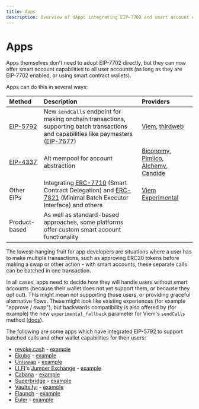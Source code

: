 ```yaml
---
title: Apps
description: Overview of dApps integrating EIP-7702 and smart account capabilities.
---
```

# Apps

Apps themselves don't need to adopt EIP-7702 directly, but they can now offer smart account capabilities to all user accounts (as long as they are EIP-7702 enabled, or using smart contract wallets).

Apps can do this in several ways:

| Method | Description | Providers |
|:-------|:------------|:----------|
| [EIP-5792](https://eips.ethereum.org/EIPS/eip-5792) | New `sendCalls` endpoint for making onchain transactions, supporting batch transactions and capabilities like paymasters ([EIP-7677](https://eips.ethereum.org/EIPS/eip-7677)) | [Viem](https://viem.sh/), [thirdweb](https://thirdweb.com/) |
| [EIP-4337](https://eips.ethereum.org/EIPS/eip-4337) | Alt mempool for account abstraction | [Biconomy](https://www.biconomy.io/), [Pimlico](https://www.pimlico.io/), [Alchemy](https://www.alchemy.com/), [Candide](https://candide.dev/) |
| Other EIPs | Integrating [ERC-7710](https://eips.ethereum.org/EIPS/eip-7710) (Smart Contract Delegation) and [ERC-7821](https://eips.ethereum.org/EIPS/eip-7821) (Minimal Batch Executor Interface) and others | [Viem Experimental](https://viem.sh/experimental) |
| Product-based | As well as standard-based approaches, some platforms offer custom smart account functionality | |

The lowest-hanging fruit for app developers are situations where a user has to make multiple transactions, such as approving ERC20 tokens before making a swap or other action - with smart accounts, these separate calls can be batched in one transaction.

In all cases, apps need to decide how they will handle users without smart accounts (because their wallet does not yet support them, or because they opt out). This might mean not supporting those users, or providing graceful alternative flows. These might look like existing experiences (for example "approve / swap"), but backwards compatibility is also offered by (for example) the new `experimental_fallback` parameter for Viem's `sendCalls` method ([docs](https://viem.sh/docs/actions/wallet/sendCalls#compatibility-fallback)).

The following are some apps which have integrated EIP-5792 to support batched calls and other wallet capabilities for their users:

- [revoke.cash](https://revoke.cash/) - [example](/examples/apps/revoke-cash)
- [Ekubo](https://evm.ekubo.org/) - [example](/examples/apps/ekubo)
- [Uniswap](https://app.uniswap.org/swap) - [example](/examples/apps/uniswap)
- [LI.FI](https://li.fi/)'s [Jumper Exchange](https://jumper.exchange) - [example](/examples/apps/jumper-exchange)
- [Cabana](https://app.cabana.fi) - [example](/examples/apps/cabana)
- [Superbridge](https://superbridge.app/) - [example](/examples/apps/superbridge)
- [Vaults.fyi](https://app.vaults.fyi/) - [example](/examples/apps/vaults-fyi)
- [Flaunch](https://flaunch.gg/) - [example](/examples/apps/flaunch)
- [Euler](https://app.euler.finance/) - [example](/examples/apps/euler)